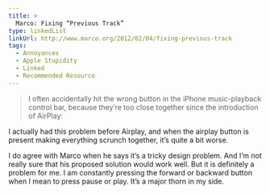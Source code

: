 ```yaml
---
title: >
  Marco: Fixing “Previous Track”
type: linkedList
linkUrl: http://www.marco.org/2012/02/04/fixing-previous-track
tags:
  - Annoyances
  - Apple Stupidity
  - Linked
  - Recommended Resource
---
```


> I often accidentally hit the wrong button in the iPhone music-playback control bar, because they’re too close together since the introduction of AirPlay:

I actually had this problem before Airplay, and when the airplay button is present making everything scrunch together, it’s quite a bit worse.

I do agree with Marco when he says it’s a tricky design problem. And I’m not really sure that his proposed solution would work well. But it is definitely a problem for me. I am constantly pressing the forward or backward button when I mean to press pause or play. It’s a major thorn in my side.
